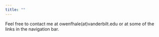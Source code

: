 ```yaml
---
title: ""
---
```


Feel free to contact me at owenfhale(at)vanderbilt.edu or at some of the links in the navigation bar.
